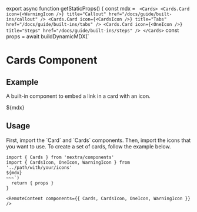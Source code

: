 
export async function getStaticProps() {
  const mdx = `
<Cards>
  <Cards.Card
    icon={<WarningIcon />}
    title="Callout"
    href="/docs/guide/built-ins/callout"
  />
  <Cards.Card
    icon={<CardsIcon />}
    title="Tabs"
    href="/docs/guide/built-ins/tabs"
  />
  <Cards.Card
    icon={<OneIcon />}
    title="Steps"
    href="/docs/guide/built-ins/steps"
  />
</Cards>`
  const props = await buildDynamicMDX(`
# Cards Component

## Example

A built-in component to embed a link in a card with an icon.

${mdx}

## Usage

First, import the \`Card\` and \`Cards\` components. Then, import the icons that you
want to use. To create a set of cards, follow the example below.

~~~mdx filename="MDX"
import { Cards } from 'nextra/components'
import { CardsIcon, OneIcon, WarningIcon } from '../path/with/your/icons'
${mdx}
~~~`)
  return { props }
}

<RemoteContent components={{ Cards, CardsIcon, OneIcon, WarningIcon }} />
